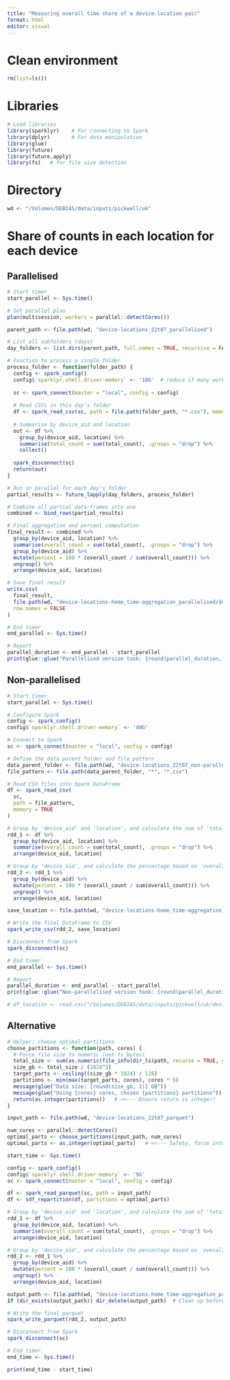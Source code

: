 ```yaml
---
title: "Measuring overall time share of a device-location pair"
format: html
editor: visual
---
```


# Clean environment

```r
rm(list=ls())
```

# Libraries

```r
# Load libraries
library(sparklyr)    # For connecting to Spark
library(dplyr)       # For data manipulation
library(glue)
library(future)
library(future.apply)
library(fs)   # for file size detection
```

# Directory

```r
wd <- "/Volumes/DEBIAS/data/inputs/pickwell/uk"
```

# Share of counts in each location for each device

## Parallelised

```r
# Start timer
start_parallel <- Sys.time()

# Set parallel plan
plan(multisession, workers = parallel::detectCores())

parent_path <- file.path(wd, "device-locations_22t07_parallelised")

# List all subfolders (days)
day_folders <- list.dirs(parent_path, full.names = TRUE, recursive = FALSE)

# Function to process a single folder
process_folder <- function(folder_path) {
  config <- spark_config()
  config$`sparklyr.shell.driver-memory` <- '10G'  # reduce if many workers
  
  sc <- spark_connect(master = "local", config = config)
  
  # Read CSVs in this day's folder
  df <- spark_read_csv(sc, path = file.path(folder_path, "*.csv"), memory = TRUE)
  
  # Summarise by device_aid and location
  out <- df %>%
    group_by(device_aid, location) %>%
    summarise(total_count = sum(total_count), .groups = "drop") %>%
    collect()
  
  spark_disconnect(sc)
  return(out)
}

# Run in parallel for each day's folder
partial_results <- future_lapply(day_folders, process_folder)

# Combine all partial data frames into one
combined <- bind_rows(partial_results)

# Final aggregation and percent computation
final_result <- combined %>%
  group_by(device_aid, location) %>%
  summarise(overall_count = sum(total_count), .groups = "drop") %>%
  group_by(device_aid) %>%
  mutate(percent = 100 * (overall_count / sum(overall_count))) %>%
  ungroup() %>%
  arrange(device_aid, location)

# Save final result
write.csv(
  final_result,
  file.path(wd, "device-locations-home_time-aggregation_parallelised/device-locations-home_time-aggregation.csv"),
  row.names = FALSE
)

# End timer
end_parallel <- Sys.time()

# Report
parallel_duration <- end_parallel - start_parallel
print(glue::glue("Parallelised version took: {round(parallel_duration, 2)} seconds"))
```

## Non-parallelised

```r
# Start timer
start_parallel <- Sys.time()

# Configure Spark
config <- spark_config()
config$`sparklyr.shell.driver-memory` <- '40G'

# Connect to Spark
sc <- spark_connect(master = "local", config = config)

# Define the data parent folder and file pattern
data_parent_folder <- file.path(wd, "device-locations_22t07_non-parallelised")
file_pattern <- file.path(data_parent_folder, "*", "*.csv")

# Read CSV files into Spark DataFrame
df <- spark_read_csv(
  sc,
  path = file_pattern,
  memory = TRUE
)

# Group by 'device_aid' and 'location', and calculate the sum of 'total_count'
rdd_1 <- df %>% 
  group_by(device_aid, location) %>% 
  summarise(overall_count = sum(total_count), .groups = "drop") %>% 
  arrange(device_aid, location)

# Group by 'device_aid', and calculate the percentage based on 'overall_count'
rdd_2 <- rdd_1 %>% 
  group_by(device_aid) %>% 
  mutate(percent = 100 * (overall_count / sum(overall_count))) %>% 
  ungroup() %>% 
  arrange(device_aid, location)

save_location <- file.path(wd, "device-locations-home_time-aggregation_non-parallelised")

# Write the final DataFrame to CSV
spark_write_csv(rdd_2, save_location)

# Disconnect from Spark
spark_disconnect(sc)

# End timer
end_parallel <- Sys.time()

# Report
parallel_duration <- end_parallel - start_parallel
print(glue::glue("Non-parallelised version took: {round(parallel_duration, 2)} seconds"))
```

```r
# df_location <- read.csv("/Volumes/DEBIAS/data/inputs/pickwell/uk/device-locations_time-aggregation/part-00000-5bc1254d-be52-46de-a616-4ecc418aaee2-c000.csv")
```

## Alternative

```r

# Helper: choose optimal partitions
choose_partitions <- function(path, cores) {
  # Force file size to numeric (not fs_bytes)
  total_size <- sum(as.numeric(file_info(dir_ls(path, recurse = TRUE, glob = "*.csv.gz"))$size))
  size_gb <- total_size / (1024^3)
  target_parts <- ceiling((size_gb * 1024) / 128)
  partitions <- min(max(target_parts, cores), cores * 5)
  message(glue("Data size: {round(size_gb, 2)} GB"))
  message(glue("Using {cores} cores, chosen {partitions} partitions"))
  return(as.integer(partitions))   # <<--- Ensure return is integer!
}

input_path <- file.path(wd, "device-locations_22t07_parquet")

num_cores <- parallel::detectCores()
optimal_parts <- choose_partitions(input_path, num_cores)
optimal_parts <- as.integer(optimal_parts)   # <<--- Safety, force integer again

start_time <- Sys.time()

config <- spark_config()
config$`sparklyr.shell.driver-memory` <- '9G'
sc <- spark_connect(master = "local", config = config)

df <- spark_read_parquet(sc, path = input_path)
df <- sdf_repartition(df, partitions = optimal_parts)

# Group by 'device_aid' and 'location', and calculate the sum of 'total_count'
rdd_1 <- df %>% 
  group_by(device_aid, location) %>% 
  summarise(overall_count = sum(total_count), .groups = "drop") %>% 
  arrange(device_aid, location)

# Group by 'device_aid', and calculate the percentage based on 'overall_count'
rdd_2 <- rdd_1 %>% 
  group_by(device_aid) %>% 
  mutate(percent = 100 * (overall_count / sum(overall_count))) %>% 
  ungroup() %>% 
  arrange(device_aid, location)

output_path <- file.path(wd, "device-locations-home_time-aggregation_parquet-test")
if (dir_exists(output_path)) dir_delete(output_path)  # Clean up before writing

# Write the final parquet
spark_write_parquet(rdd_2, output_path)

# Disconnect from Spark
spark_disconnect(sc)

# End timer
end_time <- Sys.time()

print(end_time - start_time)
```
